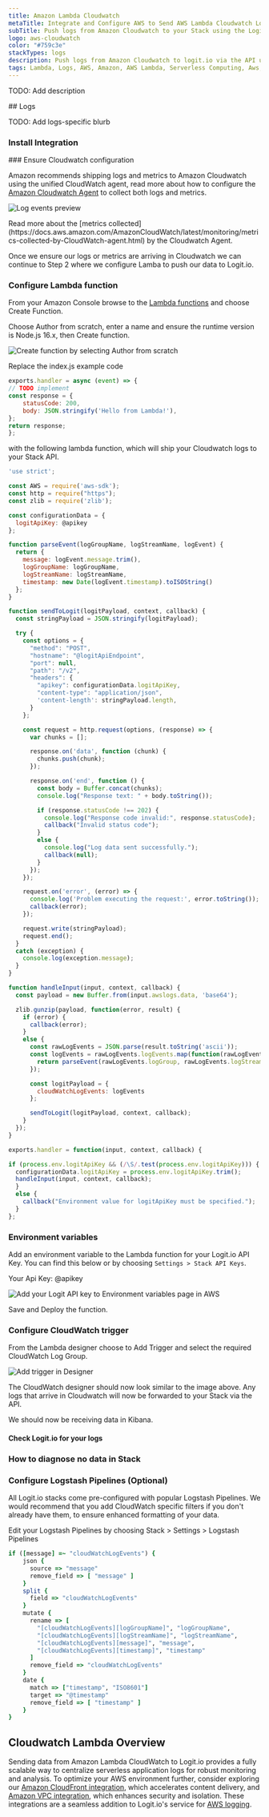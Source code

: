 ```yaml
---
title: Amazon Lambda Cloudwatch
metaTitle: Integrate and Configure AWS to Send AWS Lambda Cloudwatch Logs
subTitle: Push logs from Amazon Cloudwatch to your Stack using the Logit.io API
logo: aws-cloudwatch
color: "#759c3e"
stackTypes: logs
description: Push logs from Amazon Cloudwatch to logit.io via the API using the instructions below and begin analysing your data with ELK
tags: Lambda, Logs, AWS, Amazon, AWS Lambda, Serverless Computing, Aws, Cloudwatch
---
```


TODO: Add description

<Steps>
  ## Logs

  TODO: Add logs-specific blurb
  
  ### Install Integration
  <InstallIntegration/>
### Ensure Cloudwatch configuration

Amazon recommends shipping logs and metrics to Amazon Cloudwatch using the unified 
CloudWatch agent, read more about how to configure the 
[Amazon Cloudwatch Agent](https://docs.aws.amazon.com/AmazonCloudWatch/latest/logs/CWL_GettingStarted.html) 
to collect both logs and metrics.

![Log events preview](@/images/integrations/aws-cloudwatch/aws-cloudwatch-logs.png)

<Callout type="info">
  Read more about the [metrics collected](https://docs.aws.amazon.com/AmazonCloudWatch/latest/monitoring/metrics-collected-by-CloudWatch-agent.html) 
  by the Cloudwatch Agent.
</Callout>

Once we ensure our logs or metrics are arriving in Cloudwatch we can continue to Step 2 
where we configure Lamba to push our data to Logit.io.

### Configure Lambda function

From your Amazon Console browse to the <a target="_blank" href="http://console.aws.amazon.com/lambda/home">Lambda functions</a> and choose Create Function.

Choose Author from scratch, enter a name and ensure the runtime version is Node.js 16.x, then Create function.

![Create function by selecting Author from scratch](@/images/integrations/aws-cloudwatch/aws-lambda-function-small.png)

Replace the index.js example code

```js copy showLineNumbers
exports.handler = async (event) => {
// TODO implement
const response = {
    statusCode: 200,
    body: JSON.stringify('Hello from Lambda!'),
};
return response;
};
```

with the following lambda function, which will ship your Cloudwatch logs to your Stack API.

```js copy showLineNumbers
'use strict';

const AWS = require('aws-sdk');
const http = require("https");
const zlib = require('zlib');

const configurationData = {
  logitApiKey: @apikey
};

function parseEvent(logGroupName, logStreamName, logEvent) {
  return {
    message: logEvent.message.trim(),
    logGroupName: logGroupName,
    logStreamName: logStreamName,
    timestamp: new Date(logEvent.timestamp).toISOString()
  };
}

function sendToLogit(logitPayload, context, callback) {
  const stringPayload = JSON.stringify(logitPayload);

  try {
    const options = {
      "method": "POST",
      "hostname": "@logitApiEndpoint",
      "port": null,
      "path": "/v2",
      "headers": {
        "apikey": configurationData.logitApiKey,
        "content-type": "application/json",
        'content-length': stringPayload.length,
      }
    };

    const request = http.request(options, (response) => {
      var chunks = [];

      response.on('data', function (chunk) {
        chunks.push(chunk);
      });

      response.on('end', function () {
        const body = Buffer.concat(chunks);
        console.log("Response text: " + body.toString());

        if (response.statusCode !== 202) {
          console.log("Response code invalid:", response.statusCode);
          callback("Invalid status code");
        }
        else {
          console.log("Log data sent successfully.");
          callback(null);
        }
      });
    });

    request.on('error', (error) => {
      console.log('Problem executing the request:', error.toString());
      callback(error);
    });

    request.write(stringPayload);
    request.end();
  }
  catch (exception) {
    console.log(exception.message);
  }
}

function handleInput(input, context, callback) {    
  const payload = new Buffer.from(input.awslogs.data, 'base64');

  zlib.gunzip(payload, function(error, result) {
    if (error) {
      callback(error);
    }
    else {
      const rawLogEvents = JSON.parse(result.toString('ascii'));
      const logEvents = rawLogEvents.logEvents.map(function(rawLogEvent) {
        return parseEvent(rawLogEvents.logGroup, rawLogEvents.logStream, rawLogEvent);
      });

      const logitPayload = {
        cloudWatchLogEvents: logEvents
      };

      sendToLogit(logitPayload, context, callback);
    }
  });
}

exports.handler = function(input, context, callback) {

if (process.env.logitApiKey && (/\S/.test(process.env.logitApiKey))) {
  configurationData.logitApiKey = process.env.logitApiKey.trim();
  handleInput(input, context, callback);
  }
  else {
    callback("Environment value for logitApiKey must be specified.");
  }
};
```

### Environment variables

Add an environment variable to the Lambda function for your Logit.io API Key. 
You can find this below or by choosing `Settings > Stack API Keys`.

Your Api Key: @apikey

![Add your Logit API key to Environment variables page in AWS](@/images/integrations/aws-cloudwatch/aws-cloudwatch-api-key.png)

Save and Deploy the function.

### Configure CloudWatch trigger

From the Lambda designer choose to Add Trigger and select the required CloudWatch Log Group.

![Add trigger in Designer](@/images/integrations/aws-cloudwatch/aws-lambda-trigger.png)

The CloudWatch designer should now look similar to the image above. Any logs 
that arrive in Cloudwatch will now be forwarded to your Stack via the API.

We should now be receiving data in Kibana.

#### Check Logit.io for your logs 

<LaunchStack source="Amazon_Lambda_Cloudwatch" utmMedium="aws" utmCampaign="awscloudwatch" />

### How to diagnose no data in Stack

<DiagnoseNoData />

### Configure Logstash Pipelines (Optional)

All Logit.io stacks come pre-configured with popular Logstash Pipelines. 
We would recommend that you add CloudWatch specific filters if you don't 
already have them, to ensure enhanced formatting of your data.

<EditPipeline utmSource="sourcewizard" utmMedium="aws" utmCampaign="cloudwatch" />

Edit your Logstash Pipelines by choosing Stack > Settings > Logstash Pipelines

```ruby copy showLineNumbers
if ([message] =~ "cloudWatchLogEvents") {
    json {
      source => "message"
      remove_field => [ "message" ]
    }
    split {
      field => "cloudWatchLogEvents"
    }
    mutate {
      rename => [
        "[cloudWatchLogEvents][logGroupName]", "logGroupName",
        "[cloudWatchLogEvents][logStreamName]", "logStreamName",
        "[cloudWatchLogEvents][message]", "message",
        "[cloudWatchLogEvents][timestamp]", "timestamp"
      ]
      remove_field => "cloudWatchLogEvents"
    }
    date {
      match => ["timestamp", "ISO8601"]
      target => "@timestamp"
      remove_field => [ "timestamp" ]
    }
}
```

</Steps>

## Cloudwatch Lambda Overview

Sending data from Amazon Lambda CloudWatch to Logit.io provides a fully scalable 
way to centralize serverless application logs for robust monitoring and analysis. 
To optimize your AWS environment further, consider exploring our 
[Amazon CloudFront integration](/integrations/log-management/aws/cloudfront), 
which accelerates content delivery, and [Amazon VPC integration](/integrations/log-management/aws/vpc), 
which enhances security and isolation. These integrations are a seamless addition 
to Logit.io's service for [AWS logging](https://logit.io/solutions/aws-logging/).